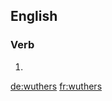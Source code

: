 
==English==

===Verb===
{{head|en}}

# {{en-third-person singular of|wuther}}

[[de:wuthers]]
[[fr:wuthers]]